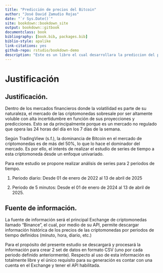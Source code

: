 ```yaml
--- 
title: "Predicción de precios del Bitcoin"
author: "José David Zamudio Rojas"
date: "`r Sys.Date()`"
site: bookdown::bookdown_site
output: bookdown::gitbook
documentclass: book
bibliography: [book.bib, packages.bib]
biblio-style: apalike
link-citations: yes
github-repo: rstudio/bookdown-demo
description: "Este es un libro el cual desarrollara la prediccion del precio del Bitcoin en 2 periodos de tiempo"
---
```



# Justificación

## Justificación.

Dentro de los mercados financieros donde la volatilidad es parte de su naturaleza, el mercado de las criptomonedas sobresale por ser altamente voluble con alta incertidumbre en función de sus proyecciones y predicciones. Esto se da principalmente porque es un mercado no regulado que opera las 24 horas del día en los 7 días de la semana.

Según TradingView (s.f.), la dominancia de Bitcoin en el mercado de criptomonedas es de más del 50%, lo que lo hace el dominador del mercado. Es por ello, el interés de realizar el estudio de series de tiempo a esta criptomoneda desde un enfoque univariado.

Para este estudio se propone realizar análisis de series para 2 periodos de tiempo.

1. Periodo diario: Desde 01 de enero de 2022 al 13 de abril de 2025

2. Periodo de 5 minutos: Desde el 01 de enero de 2024 al 13 de abril de 2025.

## Fuente de información.

La fuente de información será el principal Exchange de criptomonedas llamado “Binance”, el cual, por medio de su API, permite descargar información histórica de los precios de las criptomonedas por periodos de tiempo definidos (minuto, hora, diario, etc.)

Para el propósito del presente estudio se descargará y procesará la información para crear 2 set de datos en formato CSV (uno por cada periodo definido anteriormente).
Respecto al uso de esta información es totalmente libre y el único requisito para su generación es contar con una cuenta en el Exchange y tener el API habilitada.
